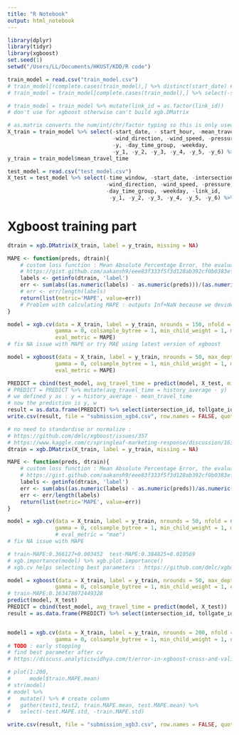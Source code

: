 ```yaml
---
title: "R Notebook"
output: html_notebook
---
```

```r
library(dplyr)
library(tidyr)
library(xgboost)
set.seed(1)
setwd("/Users/LL/Documents/HKUST/KDD/R code")

train_model = read.csv("train_model.csv")
# train_model[!complete.cases(train_model),] %>% distinct(start_date) # days where weather data is incomplete
# train_model = train_model[complete.cases(train_model),] %>% select(-start_date, -start_hour) # remove NAs

# train_model = train_model %>% mutate(link_id = as.factor(link_id)) 
# don't use for xgboost otherwise can't build xgb.DMatrix

# as.matrix converts the num/int/chr/factor typing so this is only used for xgboost input
X_train = train_model %>% select(-start_date, - start_hour, -mean_travel_time, -link_id,
                                 -wind_direction, -wind_speed, -pressure, -sea_pressure, -temperature, 
                                 -y, -day_time_group, -weekday,
                                 -y_1, -y_2, -y_3, -y_4, -y_5, -y_6) %>% as.matrix()
y_train = train_model$mean_travel_time

test_model = read.csv("test_model.csv")
X_test = test_model %>% select(-time_window, -start_date, -intersection_id, -tollgate_id,
                               -wind_direction, -wind_speed, -pressure, -sea_pressure, -temperature,
                               -day_time_group, -weekday, -link_id,
                                -y_1, -y_2, -y_3, -y_4, -y_5, -y_6) %>% as.matrix()
```
# Xgboost training part
```r
dtrain = xgb.DMatrix(X_train, label = y_train, missing = NA)

MAPE <- function(preds, dtrain){
    # custom loss function : Mean Absolute Percentage Error, the evaluation criteria
    # https://gist.github.com/aakansh9/eee83f333f5f3d128ab392cf0b0383ef
    labels <- getinfo(dtrain, 'label')
    err <- sum(abs((as.numeric(labels) - as.numeric(preds)))/(as.numeric(labels)*length(labels)))
    # err <- err/length(labels)
    return(list(metric='MAPE', value=err))
    # Problem with calculating MAPE : outputs Inf+NaN because we devide by y which is << 0
}

model = xgb.cv(data = X_train, label = y_train, nrounds = 150, nfold = 6, max_depth = 5, subsample = 1, eta = 0.03, 
               gamma = 0, colsample_bytree = 1, min_child_weight = 1, missing = NA, objective = "reg:linear", 
               eval_metric = MAPE)
# fix NA issue with MAPE or try MAE using latest version of xgboost

model = xgboost(data = X_train, label = y_train, nrounds = 50, max_depth = 5, subsample = 1, eta = 0.03, 
               gamma = 0, colsample_bytree = 1, min_child_weight = 1, missing = NA, objective = "reg:linear", 
               eval_metric = MAPE)

PREDICT = cbind(test_model, avg_travel_time = predict(model, X_test, missing = NA))
# PREDICT = PREDICT %>% mutate(avg_travel_time = history_average - y)
# we defined y as : y = history_average - mean_travel_time
# now the prediction is y, w
result = as.data.frame(PREDICT) %>% select(intersection_id, tollgate_id, time_window, avg_travel_time)
write.csv(result, file = "submission_xgb4.csv", row.names = FALSE, quote = 3)
```

```r
# no need to standardise or normalize :  
# https://github.com/dmlc/xgboost/issues/357
# https://www.kaggle.com/c/springleaf-marketing-response/discussion/16316
dtrain = xgb.DMatrix(X_train, label = y_train, missing = NA)

MAPE <- function(preds, dtrain){
    # custom loss function : Mean Absolute Percentage Error, the evaluation criteria
    # https://gist.github.com/aakansh9/eee83f333f5f3d128ab392cf0b0383ef
    labels <- getinfo(dtrain, 'label')
    err <- sum(abs((as.numeric(labels) - as.numeric(preds))/as.numeric(labels)))
    err <- err/length(labels)
    return(list(metric='MAPE', value=err))
}

model = xgb.cv(data = X_train, label = y_train, nrounds = 50, nfold = 6, max_depth = 6, subsample = 0.9, eta = 0.3, 
               gamma = 0, colsample_bytree = 1, min_child_weight = 1, missing = NA, objective = "reg:linear") #, 
               # eval_metric = "mae")
# fix NA issue with MAPE

# train-MAPE:0.366127+0.003452	test-MAPE:0.384825+0.010569
# xgb.importance(model) %>% xgb.plot.importance()
# xgb.cv helps selecting best parameters : https://github.com/dmlc/xgboost/issues/92

model = xgboost(data = X_train, label = y_train, nrounds = 50, max_depth = 15, subsample = 0.9, eta = 0.3, 
               gamma = 0, colsample_bytree = 1, min_child_weight = 1, objective = "reg:linear", eval_metric = MAPE)
# train-MAPE:0.163478072449328
predict(model, X_test)
PREDICT = cbind(test_model, avg_travel_time = predict(model, X_test))
result = as.data.frame(PREDICT) %>% select(intersection_id, tollgate_id, time_window, avg_travel_time)


model1 = xgb.cv(data = X_train, label = y_train, nrounds = 200, nfold = 10, max_depth = 15, subsample = 0.9, eta = 0.3, 
               gamma = 0, colsample_bytree = 1, min_child_weight = 1, objective = "reg:linear", eval_metric = MAPE)
# TODO : early stopping
# find best parameter after cv
# https://discuss.analyticsvidhya.com/t/error-in-xgboost-cross-and-validation-prediction-output-in-r/7333/5
```
```r
# plot(1:200,
#      model$train.MAPE.mean)
# str(model)
# model %>% 
#   mutate() %>% # create column 
#   gather(test1,test2, train.MAPE.mean, test.MAPE.mean) %>% 
#   select(-test.MAPE.std, -train.MAPE.std)
```


```r
write.csv(result, file = "submission_xgb3.csv", row.names = FALSE, quote = 3)
```

